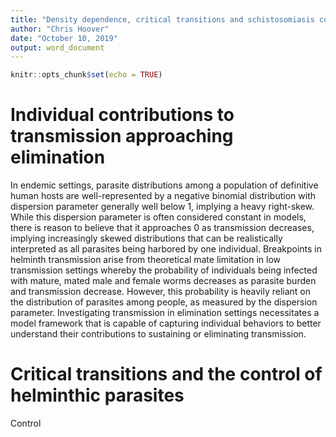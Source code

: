 ```yaml
---
title: "Density dependence, critical transitions and schistosomiasis control"
author: "Chris Hoover"
date: "October 10, 2019"
output: word_document
---
```


```r
knitr::opts_chunk$set(echo = TRUE)
```

# Individual contributions to transmission approaching elimination  
In endemic settings, parasite distributions among a population of definitive human hosts are well-represented by a negative binomial distribution with dispersion parameter generally well below 1, implying a heavy right-skew. While this dispersion parameter is often considered constant in models, there is reason to believe that it approaches 0 as transmission decreases, implying increasingly skewed distributions that can be realistically interpreted as all parasites being harbored by one individual. Breakpoints in helminth transmission arise from theoretical mate limitation in low transmission settings whereby the probability of individuals being infected with mature, mated male and female worms decreases as parasite burden and transmission decrease. However, this probability is heavily reliant on the distribution of parasites among people, as measured by the dispersion parameter. Investigating transmission in elimination settings necessitates a model framework that is capable of capturing individual behaviors to better understand their contributions to sustaining or eliminating transmission. 

# Critical transitions and the control of helminthic parasites  
Control

